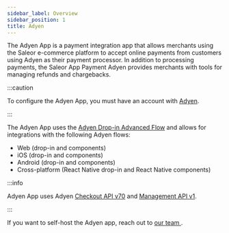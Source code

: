 ```yaml
---
sidebar_label: Overview
sidebar_position: 1
title: Adyen
---
```



<AppMetadata minSaleorVersion="3.14" />

The Adyen App is a payment integration app that allows merchants using the Saleor e-commerce platform to accept online payments from customers using Adyen as their payment processor. In addition to processing payments, the Saleor App Payment Adyen provides merchants with tools for managing refunds and chargebacks.

:::caution

To configure the Adyen App, you must have an account with [Adyen](https://www.adyen.com).

:::

The Adyen App uses the [Adyen Drop-in Advanced Flow](https://docs.adyen.com/online-payments/build-your-integration/advanced-flow/) and allows for integrations with the following Adyen flows:

- Web (drop-in and components)
- iOS (drop-in and components)
- Android (drop-in and components)
- Cross-platform (React Native drop-in and React Native components)

:::info

Adyen App uses Adyen [Checkout API v70](https://docs.adyen.com/api-explorer/#/CheckoutService/v70/overview) and [Management API v1](https://docs.adyen.com/api-explorer/#/ManagementService/v1/overview).

:::

If you want to self-host the Adyen app, reach out to [our team <Mail size={12}/>](mailto:hello@saleor.io).
